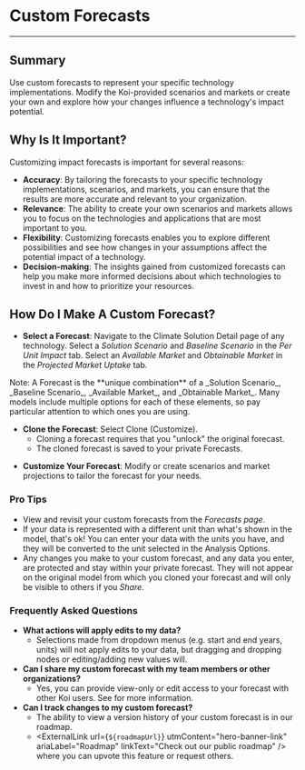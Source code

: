 
# Custom Forecasts

<PageInformationalData lastModified={lastModified} />

---

## Summary

Use custom forecasts to represent your specific technology implementations. Modify the Koi-provided scenarios and markets or create your own and explore how your changes influence a technology's impact potential.

## Why Is It Important?

Customizing impact forecasts is important for several reasons:

* **Accuracy**: By tailoring the forecasts to your specific technology implementations, scenarios, and markets, you can ensure that the results are more accurate and relevant to your organization.
* **Relevance**: The ability to create your own scenarios and markets allows you to focus on the technologies and applications that are most important to you.
* **Flexibility**: Customizing forecasts enables you to explore different possibilities and see how changes in your assumptions affect the potential impact of a technology.
* **Decision-making**: The insights gained from customized forecasts can help you make more informed decisions about which technologies to invest in and how to prioritize your resources.

## How Do I Make A Custom Forecast?

- **Select a Forecast**: Navigate to the Climate Solution Detail page of any technology.
Select a _Solution Scenario_ and _Baseline Scenario_ in the _Per Unit Impact_ tab. Select an
_Available Market_ and _Obtainable Market_ in the _Projected Market Uptake_ tab.

<Info>
Note: A Forecast is the **unique combination** of a _Solution Scenario_,
_Baseline Scenario_, _Available Market_, and _Obtainable Market_. Many models include
multiple options for each of these elements, so pay particular attention to which ones you are
using.
</Info>

- **Clone the Forecast**: Select <CodeWithIcon icon="fa-regular fa-layer-group">Clone (Customize)</CodeWithIcon>.
  - Cloning a forecast requires that you "unlock" the original forecast.
  - The cloned forecast is saved to your private Forecasts.

<ImageZoom
src={unlockForecast}
alt="Custom Forecasts Image 1"
caption="Dialog that appears when you click Clone (Customize) button."
/>

- **Customize Your Forecast**: Modify or create scenarios and market projections to tailor the forecast for your needs.


### Pro Tips

- View and revisit your custom forecasts from the _Forecasts page_.
- If your data is represented with a different unit than what's shown in the model,
that's ok\! You can enter your data with the units you have, and they will be converted
to the unit selected in the Analysis Options.
- Any changes you make to your custom forecast, and any data you enter, are protected
and stay within your private forecast. They will not appear on the original model
from which you cloned your forecast and will only be visible to others if you _Share_.

### Frequently Asked Questions

- **What actions will apply edits to my data?**
  - Selections made from dropdown menus (e.g. start and end years, units) will not apply edits to your data, but dragging and dropping nodes or editing/adding new values will.
- **Can I share my custom forecast with my team members or other organizations?**
  - Yes, you can provide view-only or edit access to your forecast with other Koi users.
  See <InternalLink route="sharing" linkText="Sharing" /> for more information.
- **Can I track changes to my custom forecast?**
  - The ability to view a version history of your custom forecast is in our roadmap.
  - <ExternalLink
      url={`${roadmapUrl}`}
      utmContent="hero-banner-link"
      ariaLabel="Roadmap"
      linkText="Check out our public roadmap"
    /> where you can upvote this feature or request others.
